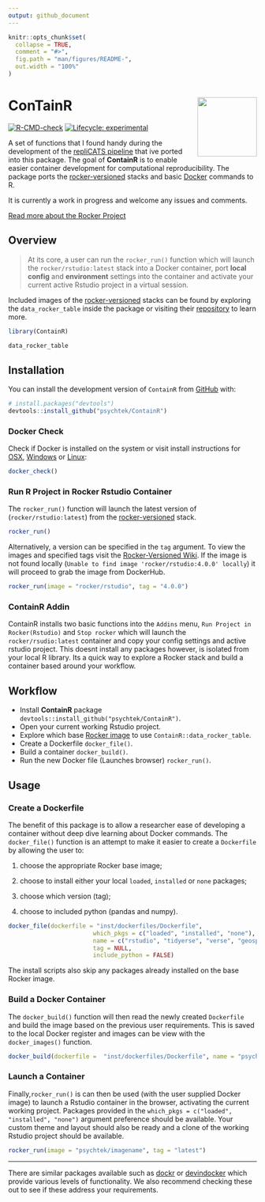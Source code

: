 ```yaml
---
output: github_document
---
```


<!-- README.md is generated from README.Rmd. Please edit that file -->

```r
knitr::opts_chunk$set(
  collapse = TRUE,
  comment = "#>",
  fig.path = "man/figures/README-",
  out.width = "100%"
)
```

# ConTainR <img src="inst/figures/ContainR.png" align="right" width="120" />

<!-- badges: start -->
[![R-CMD-check](https://github.com/psychtek/ContainR/actions/workflows/R-CMD-check.yaml/badge.svg)](https://github.com/psychtek/ContainR/actions/workflows/R-CMD-check.yaml)
[![Lifecycle: experimental](https://img.shields.io/badge/lifecycle-experimental-orange.svg)](https://lifecycle.r-lib.org/articles/stages.html#experimental)
<!-- badges: end -->

A set of functions that I found handy during the development of the [repliCATS pipeline](https://replicats.research.unimelb.edu.au/) that ive ported into this package. The goal of **ContainR** is to enable easier container development for computational reproducibility. The package ports the [rocker-versioned](https://github.com/rocker-org/rocker-versioned2) stacks and basic [Docker](https://docs.docker.com/reference/) commands to R. 

It is currently a work in progress and welcome any issues and comments. 

[Read more about the Rocker Project](https://rocker-project.org/)

## Overview

> At its core, a user can run the `rocker_run()` function which will launch the `rocker/rstudio:latest` stack into a Docker container, port **local config** and **environment** settings into the container and activate your current active Rstudio project in a virtual session.

Included images of the [rocker-versioned](https://github.com/rocker-org/rocker-versioned2) stacks can be found by exploring the `data_rocker_table` inside the package or visiting their [repository](https://github.com/rocker-org/rocker-versioned2) to learn more. 

```r
library(ContainR)

data_rocker_table
```

## Installation

You can install the development version of `ContainR` from [GitHub](https://github.com/) with:

``` r
# install.packages("devtools")
devtools::install_github("psychtek/ContainR")
```

### Docker Check 
Check if Docker is installed on the system or visit install instructions for [OSX](https://docs.docker.com/desktop/install/mac-install/), [Windows](https://docs.docker.com/desktop/install/windows-install/) or [Linux](https://docs.docker.com/engine/install/):

```r
docker_check()
```

### Run R Project in Rocker Rstudio Container

The `rocker_run()` function will launch the latest version of (`rocker/rstudio:latest`) from the [rocker-versioned](https://github.com/rocker-org/rocker-versioned2) stack. 

```r
rocker_run()
```

Alternatively, a version can be specified in the `tag` argument. To view the images and specified tags visit the [Rocker-Versioned Wiki](https://github.com/rocker-org/rocker-versioned2/wiki). If the image is not found locally (`Unable to find image 'rocker/rstudio:4.0.0' locally`) it will proceed to grab the image from DockerHub. 

```r
rocker_run(image = "rocker/rstudio", tag = "4.0.0")

```

### ContainR Addin

ContainR installs two basic functions into the `Addins` menu, `Run Project in Rocker(Rstudio)` and `Stop rocker` which will launch the `rocker/rsudio:latest` container and copy your config settings and active rstudio project. This doesnt install any packages however, is isolated from your local R library. Its a quick way to explore a Rocker stack and build a container based around your workflow. 

### 

## Workflow 

- Install **ContainR** package `devtools::install_github("psychtek/ContainR")`.
- Open your current working Rstudio project. 
- Explore which base [Rocker image](https://rocker-project.org/) to use `ContainR::data_rocker_table`.
- Create a Dockerfile `docker_file()`.
- Build a container `docker_build()`.
- Run the new Docker file (Launches browser) `rocker_run()`.

## Usage

### Create a Dockerfile 

The benefit of this package is to allow a researcher ease of developing a container without deep dive learning about Docker commands. The `docker_file()` function is an attempt to make it easier to create a `Dockerfile` by allowing the user to: 

1) choose the appropriate Rocker base image; 

2) choose to install either your local `loaded`, `installed` or `none` packages;

3) choose which version (tag);

4) choose to included python (pandas and numpy). 

```r
docker_file(dockerfile = "inst/dockerfiles/Dockerfile",
                        which_pkgs = c("loaded", "installed", "none"),
                        name = c("rstudio", "tidyerse", "verse", "geospatial", "binder"),
                        tag = NULL,
                        include_python = FALSE)

```

The install scripts also skip any packages already installed on the base Rocker image. 

### Build a Docker Container 

The `docker_build()` function will then read the newly created `Dockerfile` and build the image based on the previous user requirements. This is saved to the local
Docker register and images can be view with the `docker_images()` function. 

```r
docker_build(dockerfile =  "inst/dockerfiles/Dockerfile", name = "psychtek/imagename")
```

### Launch a Container

Finally,`rocker_run()` is can then be used (with the user supplied Docker image) to launch a Rstudio container in the browser, activating the current working project. Packages provided in the `which_pkgs = c("loaded", "installed", "none")` argument preference should be available. Your custom theme and layout should also be ready and a clone of the working Rstudio project should be available. 

```r
rocker_run(image = "psychtek/imagename", tag = "latest")

```
 

----

There are similar packages available such as [dockr](https://github.com/smaakage85/dockr) or [devindocker](https://github.com/ThinkR-open/devindocker) which provide various levels of functionality. We also recommend checking these out to see if these address your requirements. 
